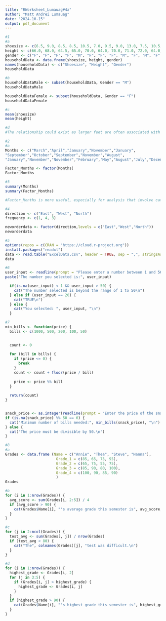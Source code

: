 ```yaml
---
title: "RWorksheet_Lumauag#4a"
author: "Matt Andrei Lumauag"
date: "2024-10-15"
output: pdf_document
---
```

```r
#1
#a
shoesize <- c(6.5, 9.0, 8.5, 8.5, 10.5, 7.0, 9.5, 9.0, 13.0, 7.5, 10.5, 8.5, 12.0, 10.5, 13.0, 11.5, 8.5, 5.0, 10.0, 6.5, 7.5, 8.5, 10.5, 8.5, 10.5, 11.0, 9.0, 13.0)
height <- c(66.0, 68.0, 64.5, 65.0, 70.0, 64.0, 70.0, 71.0, 72.0, 64.0, 74.5, 67.0, 71.0, 71.0, 77.0, 72.0, 59.0, 62.0, 72.0, 66.0, 64.0, 67.0, 73.0, 69.0, 72.0, 70.0, 69.0, 70.0)
gender <- c("F", "F", "F", "F", "M", "F", "F", "F", "M", "F", "M", "F", "M", "M", "M", "M", "F", "F", "M", "F", "F", "M", "M", "F", "M", "M", "M", "M")
householdData <- data.frame(shoesize, height, gender)
names(householdData) <- c("Shoesize", "Height", "Gender")
householdData
```

```r
#b
householdDataMale <- subset(householdData, Gender == "M")
householdDataMale

householdDataFemale <- subset(householdData, Gender == "F")
householdDataFemale
```
```r
#c
mean(shoesize)
mean(height)
```
```r
#d
#The relationship could exist as larger feet are often associated with taller individuals.
```

```r
#2
#a
Months <- c("March","April","January","November","January",
"September","October","September","November","August",
"January","November","November","February","May","August","July","December","August","August","September","November","February","April")

Factor_Months <- factor(Months)
Factor_Months

```


```r
#3
summary(Months)
summary(Factor_Months)

#Factor_Months is more useful, especially for analysis that involve categorical data, as it allows to treat the month names as categories rather than just strings.

```

```r
#4
direction <- c("East", "West", "North")
frequency <- c(1, 4, 3)

neworderdata <- factor(direction,levels = c("East","West","North"))
neworderdata
```
```r
#5
options(repos = c(CRAN = "https://cloud.r-project.org"))
install.packages("readxl")
data <- read.table("ExcelData.csv", header = TRUE, sep = ",", stringsAsFactors =  FALSE)
data
```
```r
#6
user_input <- readline(prompt = "Please enter a number between 1 and 50: ")
paste("The number you selected is:", user_input)

  if(is.na(user_input) < 1 && user_input > 50) {
    cat("The number selected is beyond the range of 1 to 50\n")
  } else if (user_input == 20) {
    cat("TRUE\n")
  } else {
    cat("You selected: ", user_input, "\n")
  }
```
```r
#7
min_bills <- function(price) {
  bills <- c(1000, 500, 200, 100, 50)
  

  count <- 0
  
  for (bill in bills) {
    if (price <= 0) {
      break
    }
    count <- count + floor(price / bill)
    
    price <- price %% bill
  }
  
  return(count)
}


snack_price <- as.integer(readline(prompt = "Enter the price of the snack (divisible by 50): "))
if (is.na(snack_price) %% 50 == 0) {
  cat("Minimum number of bills needed:", min_bills(snack_price), "\n")
} else {
  cat("The price must be divisible by 50.\n")
}
```
```r
#8
#a
Grades <- data.frame (Name = c("Annie", "Thea", "Steve", "Hanna"),
                       Grade_1 = c(85, 65, 75, 95),
                       Grade_2 = c(65, 75, 55, 75),
                       Grade_3 = c(85, 90, 80, 100),
                       Grade_4 = c(100, 90, 85, 90)
                       )
Grades
```


```r
#b
for (i in 1:nrow(Grades)) {
  avg_score <- sum(Grades[i, 2:5]) / 4
  if (avg_score > 90) {
    cat(Grades$Name[i], "'s average grade this semester is", avg_score, "\n")
  }
}
```


```r
#c
for (j in 2:ncol(Grades)) {
  test_avg <- sum(Grades[, j]) / nrow(Grades)
  if (test_avg < 80) {
    cat("The", colnames(Grades)[j], "test was difficult.\n")
  }
}
```
```r
#d
for (i in 1:nrow(Grades)) {
  highest_grade <- Grades[i, 2]
  for (j in 3:5) {
    if (Grades[i, j] > highest_grade) {
      highest_grade <- Grades[i, j]
    }
  }
  if (highest_grade > 90) {
    cat(Grades$Name[i], "'s highest grade this semester is", highest_grade, "\n")
  }
}
```



